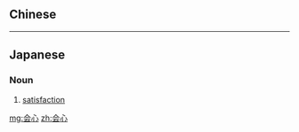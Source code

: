 {{also|會心}}
==Chinese==
{{zh-see|會心}}

----

==Japanese==
{{ja-kanjitab|かい|しん|yomi=on}}

===Noun===
{{ja-noun|かいしん}}

# [[satisfaction]]

[[mg:会心]]
[[zh:会心]]
